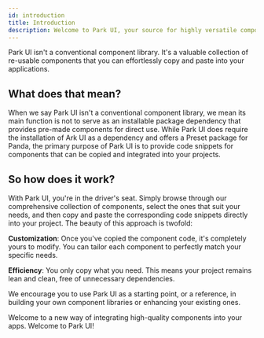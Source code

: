 ```yaml
---
id: introduction
title: Introduction
description: Welcome to Park UI, your source for highly versatile components, all designed using Ark UI and Panda CSS.
---
```


Park UI isn't a conventional component library. It's a valuable collection of re-usable components that you can effortlessly copy and paste into your applications.

## What does that mean?

When we say Park UI isn't a conventional component library, we mean its main function is not to serve as an installable package dependency that provides pre-made components for direct use. While Park UI does require the installation of Ark UI as a dependency and offers a Preset package for Panda, the primary purpose of Park UI is to provide code snippets for components that can be copied and integrated into your projects.

## So how does it work?

With Park UI, you're in the driver's seat. Simply browse through our comprehensive collection of components, select the ones that suit your needs, and then copy and paste the corresponding code snippets directly into your project. The beauty of this approach is twofold:

**Customization**: Once you've copied the component code, it's completely yours to modify. You can tailor each component to perfectly match your specific needs.

**Efficiency**: You only copy what you need. This means your project remains lean and clean, free of unnecessary dependencies.

We encourage you to use Park UI as a starting point, or a reference, in building your own component libraries or enhancing your existing ones.

Welcome to a new way of integrating high-quality components into your apps. Welcome to Park UI!
